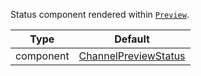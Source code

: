 Status component rendered within [`Preview`](../../ui-components/channel-list/channel-preview-messenger).

| Type      | Default                                                                         |
| --------- | ------------------------------------------------------------------------------- |
| component | [ChannelPreviewStatus](../../ui-components/channel-list/channel-preview-status) |
